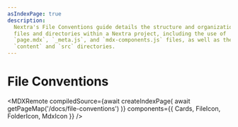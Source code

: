 ```yaml
---
asIndexPage: true
description:
  Nextra's File Conventions guide details the structure and organization of
  files and directories within a Nextra project, including the use of
  `page.mdx`, `_meta.js`, and `mdx-components.js` files, as well as the
  `content` and `src` directories.
---
```



# File Conventions

<MDXRemote
  compiledSource={await createIndexPage(
    await getPageMap('/docs/file-conventions')
  )}
  components={{
    Cards,
    FileIcon,
    FolderIcon,
    MdxIcon
  }}
/>

